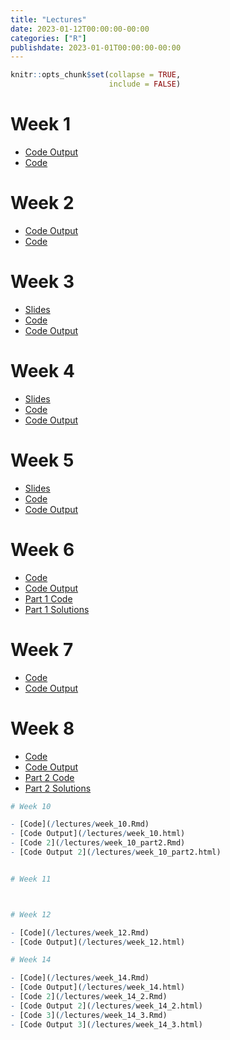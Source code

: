 ```yaml
---
title: "Lectures"
date: 2023-01-12T00:00:00-00:00
categories: ["R"]
publishdate: 2023-01-01T00:00:00-00:00
---
```


```r
knitr::opts_chunk$set(collapse = TRUE,
                      include = FALSE)
```

# Week 1

- [Code Output](/lectures/week_1.html)
- [Code](/lectures/week_1.Rmd)

# Week 2

- [Code Output](/lectures/week_2.html)
- [Code](/lectures/week_2.Rmd)

# Week 3

- [Slides](https://docs.google.com/presentation/d/1BsgLD78mG1i6DVbBU09qRPSC2CEmCuFp42e594lyoR8/edit?usp=sharing)
- [Code](/lectures/week_3.Rmd)
- [Code Output](/lectures/week_3.html)

# Week 4

- [Slides](https://docs.google.com/presentation/d/16lLXLg_2G5H9G8cb4YM4XXmTPXNCpK6EvkXfvTZFdoM/edit?usp=sharing)
- [Code](/lectures/week_4.Rmd)
- [Code Output](/lectures/week_4.html)

# Week 5

- [Slides](https://docs.google.com/presentation/d/1j7S7FDCjgT0UrdzSdFeXVYBo93E6YaBGIcv2UwY1Vi0/edit?usp=sharing)
- [Code](/lectures/week_5.Rmd)
- [Code Output](/lectures/week_5.html)

# Week 6

- [Code](/lectures/week_6.Rmd)
- [Code Output](/lectures/week_6.html)
- [Part 1 Code](/solutions/part_1.Rmd)
- [Part 1 Solutions](/solutions/part_1.html)

# Week 7

- [Code](/lectures/week_7.Rmd)
- [Code Output](/lectures/week_7.html)

# Week 8

- [Code](/lectures/week_8.Rmd)
- [Code Output](/lectures/week_8.html)
- [Part 2 Code](/solutions/part_2.Rmd)
- [Part 2 Solutions](/solutions/part_2.html)



```r










# Week 10

- [Code](/lectures/week_10.Rmd)
- [Code Output](/lectures/week_10.html)
- [Code 2](/lectures/week_10_part2.Rmd)
- [Code Output 2](/lectures/week_10_part2.html)


# Week 11



# Week 12

- [Code](/lectures/week_12.Rmd)
- [Code Output](/lectures/week_12.html)

# Week 14

- [Code](/lectures/week_14.Rmd)
- [Code Output](/lectures/week_14.html)
- [Code 2](/lectures/week_14_2.Rmd)
- [Code Output 2](/lectures/week_14_2.html)
- [Code 3](/lectures/week_14_3.Rmd)
- [Code Output 3](/lectures/week_14_3.html)

```

